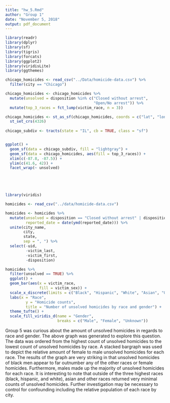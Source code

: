 ```yaml
---
title: "hw_5.Rmd"
author: "Group 1"
date: "November 5, 2018"
output: pdf_document
---
```


```r

library(readr)
library(dplyr)
library(sf)
library(tigris)
library(forcats)
library(ggplot2)
library(viridisLite)
library(ggthemes)

chicago_homicides <- read_csv("../Data/homicide-data.csv") %>% 
  filter(city == "Chicago")

chicago_homicides <- chicago_homicides %>% 
  mutate(unsolved = disposition %in% c("Closed without arrest", 
                                       "Open/No arrest")) %>% 
  mutate(top_3_races = fct_lump(victim_race, n = 3))

chicago_homicides <- st_as_sf(chicago_homicides, coords = c("lat", "lon")) %>% 
  st_set_crs(4326)
  
chicago_subdiv <- tracts(state = "IL", cb = TRUE, class = "sf")


ggplot() +
  geom_sf(data = chicago_subdiv, fill = "lightgray") +
  geom_sf(data = chicago_homicides, aes(fill = top_3_races)) +
  xlim(c(-87.8, -87.5)) + 
  ylim(c(41.6, 42)) +
  facet_wrap(~ unsolved)


  

```

```r
```

```r
library(viridis)

homicides <- read_csv("../data/homicide-data.csv")

homicides <- homicides %>% 
  mutate(unsolved = disposition == "Closed without arrest" | disposition == "Open/No arrest",
         reported_date = date(ymd(reported_date))) %>%
  unite(city_name,
        city,
        state,
        sep = ", ") %>% 
  select(-uid,
         -victim_last,
         -victim_first,
         -disposition)

homicides %>% 
  filter(unsolved == TRUE) %>% 
  ggplot() +
  geom_bar(aes(x = victim_race,
               fill = victim_sex)) +
  scale_x_discrete(limits = c("Black", "Hispanic", "White", "Asian", "Other", "Unknown")) +
  labs(x = "Race",
         y = "Homicide counts",
         title = "Number of unsolved homicides by race and gender") +
  theme_tufte() +
  scale_fill_viridis_d(name = "Gender",
                       breaks = c("Male", "Female", "Unknown"))
```
Group 5 was curious about the amount of unsolved homicides in regards to race and gender.  The above graph was generated to explore this question.  The data was ordered from the highest count of unsolved homicides to the lowest count of unsolved homicides by race.  A stacked bargraph was used to depict the relative amount of female to male unsolved homicides for each race.  The results of the graph are very striking in that unsolved homicides of black men appear to far outnumber any of the other races or female homicides.  Furthermore, males made up the majority of unsolved homicides for each race.  It is interesting to note that outside of the three highest races (black, hispanic, and white), asian and other races returned very minimal counts of unsolved homicides.  Further investigation may be necessary to control for confounding including the relative population of each race by city. 